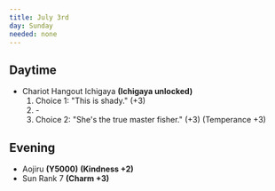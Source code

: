 ```yaml
---
title: July 3rd
day: Sunday
needed: none
---
```


## Daytime
- Chariot Hangout Ichigaya **(Ichigaya unlocked)**
    1. Choice 1: "This is shady." (+3)
    1. \-
    1. Choice 2: "She's the true master fisher." (+3) (Temperance +3)

## Evening
- Aojiru **(Y5000)** **(Kindness +2)**
- Sun Rank 7 **(Charm +3)**